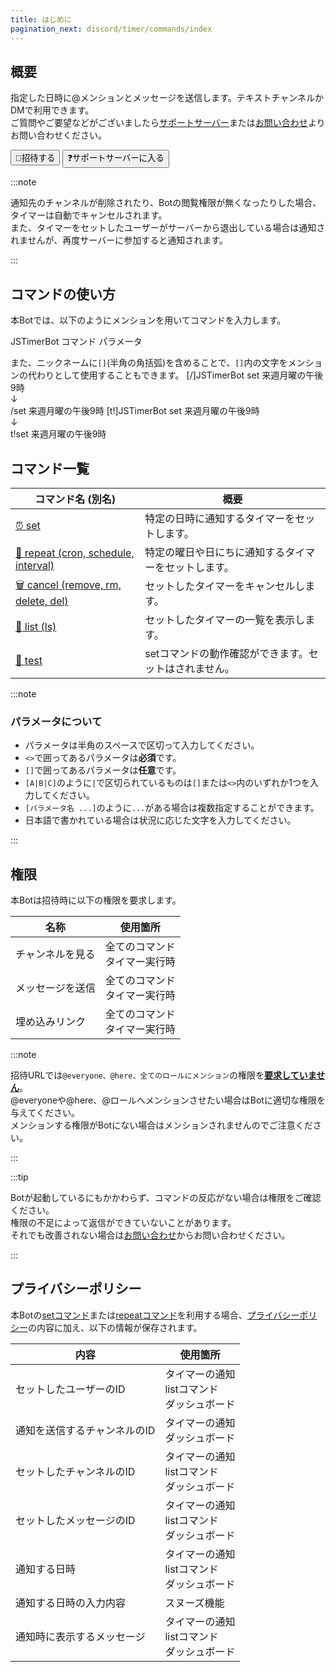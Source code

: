 ```yaml
---
title: はじめに
pagination_next: discord/timer/commands/index
---
```


## 概要
指定した日時に<Mention>@メンション</Mention>とメッセージを送信します。テキストチャンネルかDMで利用できます。  
ご質問やご要望などがございましたら[サポートサーバー](https://redirect.conarin.com/discord/bot/timer/support)または[お問い合わせ](../../contact.mdx)よりお問い合わせください。  

<Button to='https://redirect.conarin.com/discord/bot/timer/invite'>:robot:招待する</Button>
<Button to='https://redirect.conarin.com/discord/bot/timer/support' style='secondary'>:question:サポートサーバーに入る</Button>

:::note

通知先のチャンネルが削除されたり、Botの閲覧権限が無くなったりした場合、タイマーは自動でキャンセルされます。  
また、タイマーをセットしたユーザーがサーバーから退出している場合は通知されませんが、再度サーバーに参加すると通知されます。

:::

## コマンドの使い方
本Botでは、以下のようにメンションを用いてコマンドを入力します。

<DiscordMessages>
    <DiscordMessage><DiscordMention>JSTimerBot</DiscordMention> コマンド パラメータ</DiscordMessage>
</DiscordMessages>
<br/>

また、ニックネームに`[]`(半角の角括弧)を含めることで、`[]`内の文字をメンションの代わりとして使用することもできます。
<DiscordMessages>
    <DiscordMessage author="例1"><DiscordMention>[/]JSTimerBot</DiscordMention> set 来週月曜の午後9時 <br/>↓<br/>/set 来週月曜の午後9時</DiscordMessage>
    <DiscordMessage author="例2"><DiscordMention>[t!]JSTimerBot</DiscordMention> set 来週月曜の午後9時 <br/>↓<br/>t!set 来週月曜の午後9時</DiscordMessage>
</DiscordMessages>

## コマンド一覧
| コマンド名 (別名)                                                              | 概要                           |
|-------------------------------------------------------------------------|------------------------------|
| [:alarm_clock: set](./commands/set.mdx)                                 | 特定の日時に通知するタイマーをセットします。       |
| [:repeat: repeat (cron, schedule, interval)](./commands/repeat.mdx)     | 特定の曜日や日にちに通知するタイマーをセットします。   |
| [:wastebasket: cancel (remove, rm, delete, del)](./commands/cancel.mdx) | セットしたタイマーをキャンセルします。          |
| [:page_facing_up: list (ls)](./commands/list.mdx)                       | セットしたタイマーの一覧を表示します。          |
| [:memo: test](./commands/test.mdx)                                      | setコマンドの動作確認ができます。セットはされません。 |

:::note

### パラメータについて

- パラメータは半角のスペースで区切って入力してください。
- `<>`で囲ってあるパラメータは**必須**です。
- `[]`で囲ってあるパラメータは**任意**です。
- `[A|B|C]`のように`|`で区切られているものは`[]`または`<>`内のいずれか1つを入力してください。
- `[パラメータ名 ...]`のように`...`がある場合は複数指定することができます。
- 日本語で書かれている場合は状況に応じた文字を入力してください。

:::

## 権限
本Botは招待時に以下の権限を要求します。

| 名称       | 使用箇所                |
|----------|---------------------|
| チャンネルを見る | 全てのコマンド<br/>タイマー実行時 |
| メッセージを送信 | 全てのコマンド<br/>タイマー実行時 |
| 埋め込みリンク  | 全てのコマンド<br/>タイマー実行時 |

:::note

招待URLでは`@everyone、@here、全てのロールにメンション`の権限を<u>**要求していません**</u>。  
<Mention>@everyone</Mention>や<Mention>@here</Mention>、<Mention>@ロール</Mention>へメンションさせたい場合はBotに適切な権限を与えてください。  
メンションする権限がBotにない場合はメンションされませんのでご注意ください。

:::

:::tip

Botが起動しているにもかかわらず、コマンドの反応がない場合は権限をご確認ください。  
権限の不足によって返信ができていないことがあります。  
それでも改善されない場合は[お問い合わせ](../../contact.mdx)からお問い合わせください。

:::

## プライバシーポリシー
本Botの[setコマンド](./commands/set.mdx)または[repeatコマンド](./commands/set.mdx)を利用する場合、[プライバシーポリシー](../../privacy.mdx)の内容に加え、以下の情報が保存されます。

| 内容              | 使用箇所                             |
|-----------------|----------------------------------|
| セットしたユーザーのID    | タイマーの通知<br/>listコマンド<br/>ダッシュボード |
| 通知を送信するチャンネルのID | タイマーの通知<br/>ダッシュボード              |
| セットしたチャンネルのID   | タイマーの通知<br/>listコマンド<br/>ダッシュボード |
| セットしたメッセージのID   | タイマーの通知<br/>listコマンド<br/>ダッシュボード |
| 通知する日時          | タイマーの通知<br/>listコマンド<br/>ダッシュボード |
| 通知する日時の入力内容     | スヌーズ機能                           |
| 通知時に表示するメッセージ   | タイマーの通知<br/>listコマンド<br/>ダッシュボード |